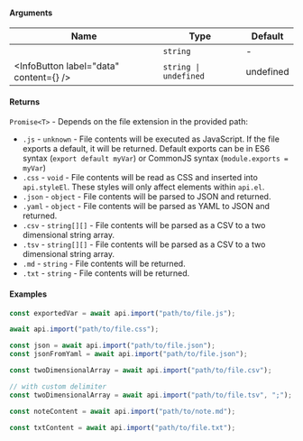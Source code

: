 
#### Arguments

| Name                                                                  | Type                  | Default   |
| --------------------------------------------------------------------- | --------------------- | --------- |
| <InfoButton label="path" content="The path to the file to import." /> | `string`              | -         |
| <InfoButton label="data" content={<DataContent />} />                 | `string \| undefined` | undefined |

#### Returns

`Promise<T>` - Depends on the file extension in the provided path:

- `.js` - `unknown` - File contents will be executed as JavaScript. If the file exports a default, it will be returned. Default exports can be in ES6 syntax (`export default myVar`) or CommonJS syntax (`module.exports = myVar`)
- `.css` - `void` - File contents will be read as CSS and inserted into `api.styleEl`. These styles will only affect elements within `api.el`.
- `.json` - `object` - File contents will be parsed to JSON and returned.
- `.yaml` - `object` - File contents will be parsed as YAML to JSON and returned.
- `.csv` - `string[][]` - File contents will be parsed as a CSV to a two dimensional string array.
- `.tsv` - `string[][]` - File contents will be parsed as a CSV to a two dimensional string array.
- `.md` - `string` - File contents will be returned.
- `.txt` - `string` - File contents will be returned.

#### Examples

```js
const exportedVar = await api.import("path/to/file.js");

await api.import("path/to/file.css");

const json = await api.import("path/to/file.json");
const jsonFromYaml = await api.import("path/to/file.json");

const twoDimensionalArray = await api.import("path/to/file.csv");

// with custom delimiter
const twoDimensionalArray = await api.import("path/to/file.tsv", ";");

const noteContent = await api.import("path/to/note.md");

const txtContent = await api.import("path/to/file.txt");
```
